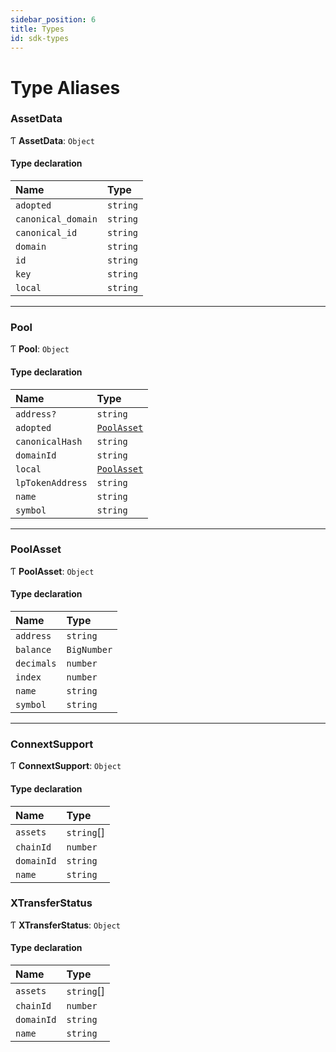 ```yaml
---
sidebar_position: 6
title: Types
id: sdk-types
---
```


# Type Aliases

### AssetData

Ƭ **AssetData**: `Object`

#### Type declaration

| Name | Type |
| :------ | :------ |
| `adopted` | `string` |
| `canonical_domain` | `string` |
| `canonical_id` | `string` |
| `domain` | `string` |
| `id` | `string` |
| `key` | `string` |
| `local` | `string` |

___

### Pool

Ƭ **Pool**: `Object`

#### Type declaration

| Name | Type |
| :------ | :------ |
| `address?` | `string` |
| `adopted` | [`PoolAsset`](modules.md#poolasset) |
| `canonicalHash` | `string` |
| `domainId` | `string` |
| `local` | [`PoolAsset`](modules.md#poolasset) |
| `lpTokenAddress` | `string` |
| `name` | `string` |
| `symbol` | `string` |

___

### PoolAsset

Ƭ **PoolAsset**: `Object`

#### Type declaration

| Name | Type |
| :------ | :------ |
| `address` | `string` |
| `balance` | `BigNumber` |
| `decimals` | `number` |
| `index` | `number` |
| `name` | `string` |
| `symbol` | `string` |

___

### ConnextSupport

Ƭ **ConnextSupport**: `Object`

#### Type declaration

| Name | Type |
| :------ | :------ |
| `assets` | `string`[] |
| `chainId` | `number` |
| `domainId` | `string` |
| `name` | `string` |

### XTransferStatus

Ƭ **XTransferStatus**: `Object`

#### Type declaration

| Name | Type |
| :------ | :------ |
| `assets` | `string`[] |
| `chainId` | `number` |
| `domainId` | `string` |
| `name` | `string` |